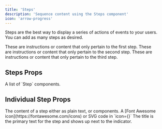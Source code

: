 ```yaml
---
title: 'Steps'
description: 'Sequence content using the Steps component'
icon: 'arrow-progress'
---
```


Steps are the best way to display a series of actions of events to your users. You can add as many steps as desired.

<Steps>
  <Step title="First Step">
    These are instructions or content that only pertain to the first step.
  </Step>
  <Step title="Second Step">
    These are instructions or content that only pertain to the second step.
  </Step>
  <Step title="Third Step">
    These are instructions or content that only pertain to the third step.
  </Step>
</Steps>

## Steps Props

<ResponseField name="children" type="ReactElement<StepProps>[]" required>
  A list of `Step` components.
</ResponseField>

## Individual Step Props

<ResponseField name="children" type="string | ReactNode" required>
  The content of a step either as plain text, or components.
</ResponseField>

<ResponseField name="icon" type="string or svg">
  A [Font Awesome icon](https://fontawesome.com/icons) or SVG code in `icon={}`
</ResponseField>

<ResponseField name="title" type="string">
  The title is the primary text for the step and shows up next to the indicator.
</ResponseField>
